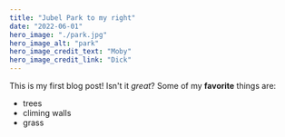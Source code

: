```yaml
---
title: "Jubel Park to my right"
date: "2022-06-01"
hero_image: "./park.jpg"
hero_image_alt: "park"
hero_image_credit_text: "Moby"
hero_image_credit_link: "Dick"
---
```


This is my first blog post! Isn't it *great*?
Some of my **favorite** things are:
* trees
* climing walls
* grass
